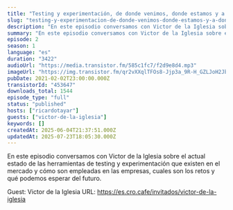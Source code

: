 ```yaml
---
title: "Testing y experimentación, de donde venimos, donde estamos y a donde vamos, con Victor de la Iglesia"
slug: "testing-y-experimentacion-de-donde-venimos-donde-estamos-y-a-donde-vamos"
description: "En este episodio conversamos con Victor de la Iglesia sobre el actual estado de las herramientas de testing y experimentación que existen en el mercado y cómo son empleadas en las empresas, cuales son los retos y qué podemos esperar del futuro.\n\nGuest: Victor de la Iglesia\nURL: https://es.cro.cafe/invitados/victor-de-la-iglesia"
summary: "En este episodio conversamos con Victor de la Iglesia sobre el actual estado de las herramientas de testing y experimentación que existen en el mercado y cómo son empleadas en las empresas, cuales son los retos y qué podemos esperar del futuro."
episode: 2
season: 1
language: "es"
duration: "3422"
audioUrl: "https://media.transistor.fm/585c1fc7/f2d9e8d4.mp3"
imageUrl: "https://img.transistor.fm/qr2vXXqlTFOs8-Jjp3a_9R-H_GZLJoH2JbrHNgd7szs/rs:fill:0:0:1/w:3000/h:3000/q:60/aHR0cHM6Ly9pbWct/dXBsb2FkLXByb2R1/Y3Rpb24udHJhbnNp/c3Rvci5mbS84ZDcw/YTFlMmI3OWZjYWNl/ZGYwMzgwNjhjZDgx/YjMyNS5qcGVn.webp"
pubDate: 2021-02-02T23:00:00.000Z
transistorId: "453647"
downloads_total: 1544
episode_type: "full"
status: "published"
hosts: ["ricardotayar"]
guests: ["victor-de-la-iglesia"]
keywords: []
createdAt: 2025-06-04T21:37:51.000Z
updatedAt: 2025-07-23T18:05:30.000Z
---
```


En este episodio conversamos con Victor de la Iglesia sobre el actual estado de las herramientas de testing y experimentación que existen en el mercado y cómo son empleadas en las empresas, cuales son los retos y qué podemos esperar del futuro.

Guest: Victor de la Iglesia
URL: https://es.cro.cafe/invitados/victor-de-la-iglesia
